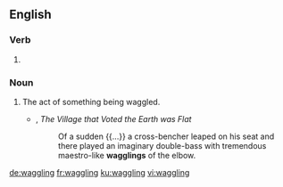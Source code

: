 
==English==

===Verb===
{{head|en|present participle}}

# {{present participle of|waggle|lang=en|nocat=1}}

===Noun===
{{en-noun}}

# The act of something being waggled.
#* {{w|Rudyard Kipling}}, ''The Village that Voted the Earth was Flat''
#*: Of a sudden {{...}} a cross-bencher leaped on his seat and there played an imaginary double-bass with tremendous maestro-like '''wagglings''' of the elbow.

[[de:waggling]]
[[fr:waggling]]
[[ku:waggling]]
[[vi:waggling]]